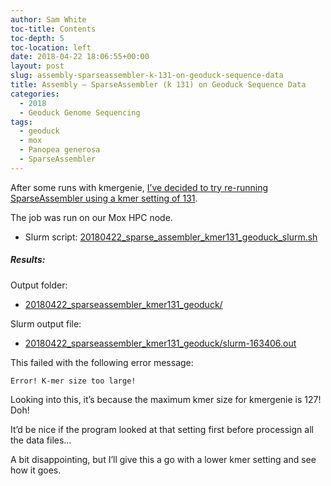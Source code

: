 ```yaml
---
author: Sam White
toc-title: Contents
toc-depth: 5
toc-location: left
date: 2018-04-22 18:06:55+00:00
layout: post
slug: assembly-sparseassembler-k-131-on-geoduck-sequence-data
title: Assembly – SparseAssembler (k 131) on Geoduck Sequence Data
categories:
  - 2018
  - Geoduck Genome Sequencing
tags:
  - geoduck
  - mox
  - Panopea generosa
  - SparseAssembler
---
```


After some runs with kmergenie, [I've decided to try re-running SparseAssembler using a kmer setting of 131](https://robertslab.github.io/sams-notebook/posts/2018/2018-04-21-kmer-estimation-kmergenie-k-301-on-geoduck-sequence-data/).

The job was run on our Mox HPC node.





  * Slurm script: [20180422_sparse_assembler_kmer131_geoduck_slurm.sh](https://owl.fish.washington.edu/Athaliana/20180422_sparseassembler_kmer131_geoduck/20180422_sparse_assembler_kmer131_geoduck_slurm.sh)





##### Results:



Output folder:





  * [20180422_sparseassembler_kmer131_geoduck/](https://owl.fish.washington.edu/Athaliana/20180422_sparseassembler_kmer131_geoduck/)



Slurm output file:



  * [20180422_sparseassembler_kmer131_geoduck/slurm-163406.out](https://owl.fish.washington.edu/Athaliana/20180422_sparseassembler_kmer131_geoduck/slurm-163406.out)



This failed with the following error message:

`Error! K-mer size too large!`

Looking into this, it's because the maximum kmer size for kmergenie is 127! Doh!

It'd be nice if the program looked at that setting first before processign all the data files...

A bit disappointing, but I'll give this a go with a lower kmer setting and see how it goes.
